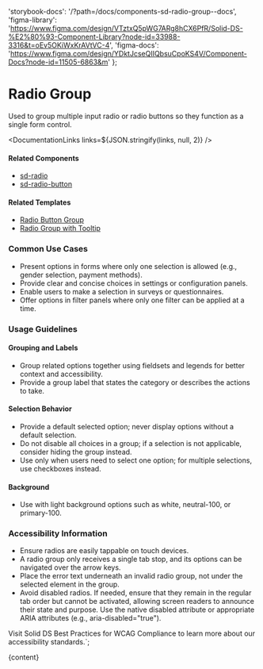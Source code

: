 

  'storybook-docs': '/?path=/docs/components-sd-radio-group--docs',
  'figma-library':
    'https://www.figma.com/design/VTztxQ5pWG7ARg8hCX6PfR/Solid-DS-%E2%80%93-Component-Library?node-id=33988-3316&t=oEv5OKiWxKrAVtVC-4',
  'figma-docs': 'https://www.figma.com/design/YDktJcseQIIQbsuCpoKS4V/Component-Docs?node-id=11505-6863&m'
};

# Radio Group

Used to group multiple input radio or radio buttons so they function as a single form control.

<DefaultStory />

<DocumentationLinks links=${JSON.stringify(links, null, 2)} />

#### Related Components

- [sd-radio](/?path=/docs/components-sd-radio--docs)
- [sd-radio-button](/?path=/docs/components-sd-radio-button--docs)

#### Related Templates

- [Radio Button Group](/?path=/docs/templates-radio-button-group--docs)
- [Radio Group with Tooltip](/?path=/docs/templates-tooltip--docs)

### Common Use Cases

- Present options in forms where only one selection is allowed (e.g., gender selection, payment methods).
- Provide clear and concise choices in settings or configuration panels.
- Enable users to make a selection in surveys or questionnaires.
- Offer options in filter panels where only one filter can be applied at a time.

### Usage Guidelines

#### Grouping and Labels

- Group related options together using fieldsets and legends for better context and accessibility.
- Provide a group label that states the category or describes the actions to take.

#### Selection Behavior

- Provide a default selected option; never display options without a default selection.
- Do not disable all choices in a group; if a selection is not applicable, consider hiding the group instead.
- Use only when users need to select one option; for multiple selections, use checkboxes instead.

#### Background

- Use with light background options such as white, neutral-100, or primary-100.

### Accessibility Information

- Ensure radios are easily tappable on touch devices.
- A radio group only receives a single tab stop, and its options can be navigated over the arrow keys.
- Place the error text underneath an invalid radio group, not under the selected element in the group.
- Avoid disabled radios. If needed, ensure that they remain in the regular tab order but cannot be activated, allowing screen readers to announce their state and purpose. Use the native disabled attribute or appropriate ARIA attributes (e.g., aria-disabled="true").

Visit <sd-link href="https://www.figma.com/design/YDktJcseQIIQbsuCpoKS4V/Component-Docs?node-id=10708-5011&t=Z1FxSGWkmXG5r5sw-4" target="_blank">Solid DS Best Practices for WCAG Compliance</sd-link> to learn more about our accessibility standards.`;

<Meta title="Components/sd-radio-group/Overview" />

<OverviewFormatter story={SdRadioGroupStories.Default}>{content}</OverviewFormatter>
